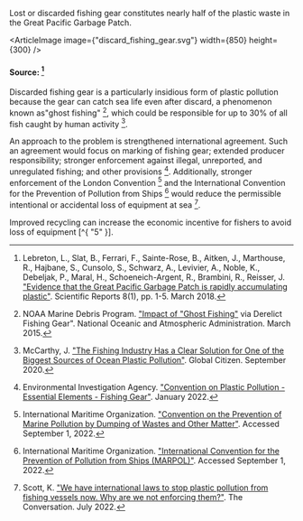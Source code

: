 

Lost or discarded fishing gear constitutes nearly half of the plastic waste in the Great Pacific Garbage Patch.

<ArticleImage image={"discard_fishing_gear.svg"} width={850} height={300} />
#### Source: [^{ "9" }]

Discarded fishing gear is a particularly insidious form of plastic pollution because the gear can catch sea life even after discard, a phenomenon known as"ghost fishing" [^{ "13" }], which could be responsible for up to 30% of all fish caught by human activity [^{ "11" }].

An approach to the problem is strengthened international agreement. Such an agreement would focus on marking of fishing gear; extended producer responsibility; stronger enforcement against illegal, unreported, and unregulated fishing; and other provisions [^{ "3" }]. Additionally, stronger enforcement of the London Convention [^{ "6" }] and the International Convention for the Prevention of Pollution from Ships [^{ "7" }] would reduce the permissible intentional or accidental loss of equipment at sea [^{ "16" }].

Improved recycling can increase the economic incentive for fishers to avoid loss of equipment [^{ "5" }].

[^{ "3" }]: Environmental Investigation Agency. ["Convention on Plastic Pollution - Essential Elements - Fishing Gear"](https://eia-international.org/report/convention-on-plastic-pollution-essential-elements-fishing-gear/). January 2022.

[^{ "6" }]: International Maritime Organization. ["Convention on the Prevention of Marine Pollution by Dumping of Wastes and Other Matter"](https://www.imo.org/en/OurWork/Environment/Pages/London-Convention-Protocol.aspx). Accessed September 1, 2022.

[^{ "7" }]: International Maritime Organization. ["International Convention for the Prevention of Pollution from Ships (MARPOL)"](https://www.imo.org/en/About/Conventions/Pages/International-Convention-for-the-Prevention-of-Pollution-from-Ships-(MARPOL).aspx). Accessed September 1, 2022.

[^{ "9" }]: Lebreton, L., Slat, B., Ferrari, F., Sainte-Rose, B., Aitken, J., Marthouse, R., Hajbane, S., Cunsolo, S., Schwarz, A., Levivier, A., Noble, K., Debeljak, P., Maral, H., Schoeneich-Argent, R., Brambini, R., Reisser, J. ["Evidence that the Great Pacific Garbage Patch is rapidly accumulating plastic"](https://www.nature.com/articles/s41598-018-22939-w). Scientific Reports 8(1), pp. 1-5. March 2018.

[^{ "11" }]: McCarthy, J. ["The Fishing Industry Has a Clear Solution for One of the Biggest Sources of Ocean Plastic Pollution"](https://www.globalcitizen.org/en/content/blue-ocean-gear-sustainable-fishing/). Global Citizen. September 2020.

[^{ "13" }]: NOAA Marine Debris Program. ["Impact of "Ghost Fishing"](https://marinedebris.noaa.gov/sites/default/files/publications-files/Ghostfishing_DFG.pdf) via Derelict Fishing Gear". National Oceanic and Atmospheric Administration. March 2015.

[^{ "16" }]: Scott, K. ["We have international laws to stop plastic pollution from fishing vessels now. Why are we not enforcing them?"](https://theconversation.com/we-have-international-laws-to-stop-plastic-pollution-from-fishing-vessels-now-why-are-we-not-enforcing-them-185951). The Conversation. July 2022.
